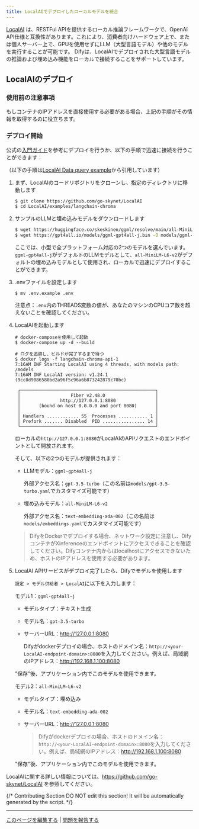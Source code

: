 ```yaml
---
title: LocalAIでデプロイしたローカルモデルを統合
---
```



[LocalAI](https://github.com/go-skynet/LocalAI) は、RESTFul APIを提供するローカル推論フレームワークで、OpenAI API仕様と互換性があります。これにより、消費者向けハードウェア上で、または個人サーバー上で、GPUを使用せずにLLM（大型言語モデル）や他のモデルを実行することが可能です。
Difyは、LocalAIでデプロイされた大型言語モデルの推論および埋め込み機能をローカルで接続することをサポートしています。

## LocalAIのデプロイ

### 使用前の注意事項

もしコンテナのIPアドレスを直接使用する必要がある場合、上記の手順がその情報を取得するのに役立ちます。

### デプロイ開始

公式の[入門ガイド](https://localai.io/basics/getting_started/)を参考にデプロイを行うか、以下の手順で迅速に接続を行うことができます：

（以下の手順は[LocalAI Data query example](https://github.com/mudler/LocalAI-examples/tree/main/langchain-chroma/README.md)から引用しています）

1. まず、LocalAIのコードリポジトリをクローンし、指定のディレクトリに移動します

    ```bash
    $ git clone https://github.com/go-skynet/LocalAI
    $ cd LocalAI/examples/langchain-chroma
    ```

2. サンプルのLLMと埋め込みモデルをダウンロードします

    ```bash
    $ wget https://huggingface.co/skeskinen/ggml/resolve/main/all-MiniLM-L6-v2/ggml-model-q4_0.bin -O models/bert
    $ wget https://gpt4all.io/models/ggml-gpt4all-j.bin -O models/ggml-gpt4all-j
    ```

    ここでは、小型で全プラットフォーム対応の2つのモデルを選んでいます。`ggml-gpt4all-j`がデフォルトのLLMモデルとして、`all-MiniLM-L6-v2`がデフォルトの埋め込みモデルとして使用され、ローカルで迅速にデプロイすることができます。

3. .envファイルを設定します

   ```shell
   $ mv .env.example .env
   ```

   注意点：`.env`内のTHREADS変数の値が、あなたのマシンのCPUコア数を超えないことを確認してください。

4. LocalAIを起動します

   ```shell
   # docker-composeを使用して起動
   $ docker-compose up -d --build
   
   # ログを追跡し、ビルドが完了するまで待つ
   $ docker logs -f langchain-chroma-api-1
   7:16AM INF Starting LocalAI using 4 threads, with models path: /models
   7:16AM INF LocalAI version: v1.24.1 (9cc8d9086580bd2a96f5c96a6b873242879c70bc)
   
    ┌───────────────────────────────────────────────────┐ 
    │                   Fiber v2.48.0                   │ 
    │               http://127.0.0.1:8080               │ 
    │       (bound on host 0.0.0.0 and port 8080)       │ 
    │                                                   │ 
    │ Handlers ............ 55  Processes ........... 1 │ 
    │ Prefork ....... Disabled  PID ................ 14 │ 
    └───────────────────────────────────────────────────┘ 
   ```

   ローカルの`http://127.0.0.1:8080`がLocalAIのAPIリクエストのエンドポイントとして開放されます。

   そして、以下の2つのモデルが提供されます：

   - LLMモデル：`ggml-gpt4all-j`

     外部アクセス名：`gpt-3.5-turbo`（この名前は`models/gpt-3.5-turbo.yaml`でカスタマイズ可能です）

   - 埋め込みモデル：`all-MiniLM-L6-v2`

     外部アクセス名：`text-embedding-ada-002`（この名前は`models/embeddings.yaml`でカスタマイズ可能です）

    > DifyをDockerでデプロイする場合、ネットワーク設定に注意し、DifyコンテナがXinferenceのエンドポイントにアクセスできることを確認してください。Difyコンテナ内からはlocalhostにアクセスできないため、ホストのIPアドレスを使用する必要があります。

5. LocalAI APIサービスがデプロイ完了したら、Difyでモデルを使用します

   `設定 > モデル供給者 > LocalAI`に以下を入力します：

   モデル1：`ggml-gpt4all-j`

   - モデルタイプ：テキスト生成

   - モデル名：`gpt-3.5-turbo`

   - サーバーURL：http://127.0.0.1:8080

     Difyがdockerデプロイの場合、ホストのドメイン名：`http://<your-LocalAI-endpoint-domain>:8080`を入力してください。例えば、局域網のIPアドレス：http://192.168.1.100:8080

   "保存"後、アプリケーション内でこのモデルを使用できます。

   モデル2：`all-MiniLM-L6-v2`

   - モデルタイプ：埋め込み

   - モデル名：`text-embedding-ada-002`

   - サーバーURL：http://127.0.0.1:8080

     > Difyがdockerデプロイの場合、ホストのドメイン名：`http://<your-LocalAI-endpoint-domain>:8080`を入力してください。例えば、局域網のIPアドレス：http://192.168.1.100:8080

   "保存"後、アプリケーション内でこのモデルを使用できます。

LocalAIに関する詳しい情報については、https://github.com/go-skynet/LocalAI を参照してください。

{/*
Contributing Section
DO NOT edit this section!
It will be automatically generated by the script.
*/}

---

[このページを編集する](https://github.com/langgenius/dify-docs/edit/main/ja-jp/development/models-integration/localai.mdx) | [問題を報告する](https://github.com/langgenius/dify-docs/issues/new?template=docs.yml)

